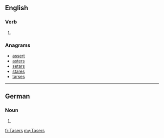 ==English==

===Verb===
{{head|en|verb form}}

# {{en-third-person singular of|Taser}}

===Anagrams===
* [[assert#English|assert]]
* [[asters#English|asters]]
* [[setars#English|setars]]
* [[stares#English|stares]]
* [[tarses#English|tarses]]

----

==German==

===Noun===
{{head|de|noun form}} {{g|m}}

# {{genitive of|Taser|lang=de}}

[[fr:Tasers]]
[[my:Tasers]]